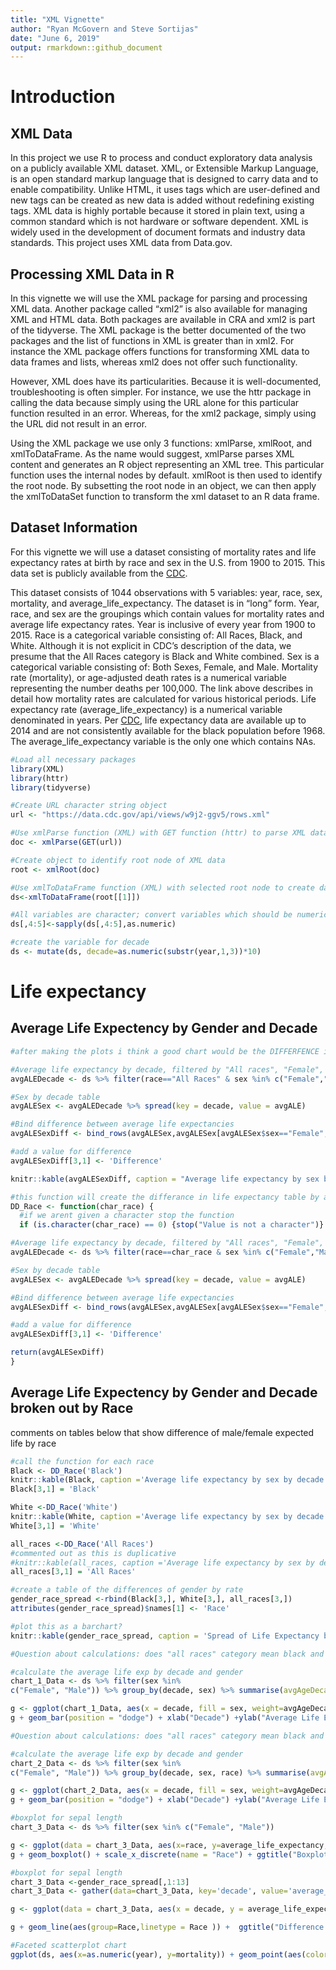 ```yaml
---
title: "XML Vignette"
author: "Ryan McGovern and Steve Sortijas"
date: "June 6, 2019"
output: rmarkdown::github_document
---
```


# Introduction

## XML Data

In this project we use R to process and conduct exploratory data analysis on a publicly available XML dataset. XML, or Extensible Markup Language, is an open standard markup language that is designed to carry data and to enable compatibility. Unlike HTML, it uses tags which are user-defined and new tags can be created as new data is added without redefining existing tags. XML data is highly portable because it stored in plain text, using a common standard which is not hardware or software dependent. XML is widely used in the development of document formats and industry data standards. This project uses XML data from Data.gov.

## Processing XML Data in R

In this vignette we will use the XML package for parsing and processing XML data. Another package called "xml2" is also available for managing XML and HTML data. Both packages are available in CRA and xml2 is part of the tidyverse. The XML package is the better documented of the two packages and the list of functions in XML is greater than in xml2. For instance the XML package offers functions for transforming XML data to data frames and lists, whereas xml2 does not offer such functionality.

However, XML does have its particularities. Because it is well-documented, troubleshooting is often simpler. For instance, we use the httr package in calling the data because simply using the URL alone for this particular function resulted in an error. Whereas, for the xml2 package, simply using the URL did not result in an error.

Using the XML package we use only 3 functions: xmlParse, xmlRoot, and xmlToDataFrame. As the name would suggest, xmlParse parses XML content and generates an R object representing an XML tree. This particular function uses the internal nodes by default. xmlRoot is then used to identify the root node. By subsetting the root node in an object, we can then apply the xmlToDataSet function to transform the xml dataset to an R data frame.

## Dataset Information

For this vignette we will use a dataset consisting of mortality rates and life expectancy rates at birth by race and sex in the U.S. from 1900 to 2015. This data set is publicly available from the [CDC](https://data.cdc.gov/NCHS/NCHS-Death-rates-and-life-expectancy-at-birth/w9j2-ggv5).  

This dataset consists of 1044 observations with 5 variables: year, race, sex, mortality, and average_life_expectancy. The dataset is in "long" form. Year, race, and sex are the groupings which contain values for mortality rates and average life expectancy rates. Year is inclusive of every year from 1900 to 2015. Race is a categorical variable consisting of: All Races, Black, and White. Although it is not explicit in CDC's description of the data, we presume that the All Races category is Black and White combined. Sex is a categorical variable consisting of: Both Sexes, Female, and Male. Mortality rate (mortality), or age-adjusted death rates is a numerical variable representing the number deaths per 100,000. The link above describes in detail how mortality rates are calculated for various historical periods. Life expectancy rate (average_life_expectancy) is a numerical variable denominated in years. Per [CDC](https://www.cdc.gov/nchs/nvss/mortality/hist293.htm.), life expectancy data are available up to 2014 and are not consistently available for the black population before 1968. The average_life_expectancy variable is the only one which contains NAs.
 

```r
#Load all necessary packages
library(XML)
library(httr)
library(tidyverse)

#Create URL character string object
url <- "https://data.cdc.gov/api/views/w9j2-ggv5/rows.xml"

#Use xmlParse function (XML) with GET function (httr) to parse XML data; n.b. not using GET function results in error message indicating content is not XML
doc <- xmlParse(GET(url))

#Create object to identify root node of XML data
root <- xmlRoot(doc)

#Use xmlToDataFrame function (XML) with selected root node to create data frame; n.b. not subsetting the root node results in an error
ds<-xmlToDataFrame(root[[1]])

#All variables are character; convert variables which should be numeric
ds[,4:5]<-sapply(ds[,4:5],as.numeric)

#create the variable for decade
ds <- mutate(ds, decade=as.numeric(substr(year,1,3))*10)
```

# Life expectancy

## Average Life Expectency by Gender and Decade 

```r
#after making the plots i think a good chart would be the DIFFERFENCE in avg life expectancy by gender and decade

#Average life expectancy by decade, filtered by "All races", "Female", and "Male"
avgALEDecade <- ds %>% filter(race=="All Races" & sex %in% c("Female","Male")) %>% group_by(sex,decade) %>% summarise(avgALE = mean(average_life_expectancy, na.rm=TRUE))

#Sex by decade table
avgALESex <- avgALEDecade %>% spread(key = decade, value = avgALE)

#Bind difference between average life expectancies
avgALESexDiff <- bind_rows(avgALESex,avgALESex[avgALESex$sex=="Female",2:13]-avgALESex[avgALESex$sex=="Male",2:13])

#add a value for difference
avgALESexDiff[3,1] <- 'Difference'

knitr::kable(avgALESexDiff, caption = "Average life expectancy by sex by decade")

```

```r
#this function will create the differance in life expectancy table by a supplied race
DD_Race <- function(char_race) {
  #if we arent given a character stop the function
  if (is.character(char_race) == 0) {stop("Value is not a character")}

#Average life expectancy by decade, filtered by "All races", "Female", and "Male"
avgALEDecade <- ds %>% filter(race==char_race & sex %in% c("Female","Male")) %>% group_by(sex,decade) %>% summarise(avgALE = mean(average_life_expectancy, na.rm=TRUE))

#Sex by decade table
avgALESex <- avgALEDecade %>% spread(key = decade, value = avgALE)

#Bind difference between average life expectancies
avgALESexDiff <- bind_rows(avgALESex,avgALESex[avgALESex$sex=="Female",2:13]-avgALESex[avgALESex$sex=="Male",2:13])

#add a value for difference
avgALESexDiff[3,1] <- 'Difference'

return(avgALESexDiff)
}
```

## Average Life Expectency by Gender and Decade broken out by Race

comments on tables below that show difference of male/female expected life by race

```r
#call the function for each race 
Black <- DD_Race('Black')
knitr::kable(Black, caption ='Average life expectancy by sex by decade: Black')
Black[3,1] = 'Black'

White <-DD_Race('White')
knitr::kable(White, caption ='Average life expectancy by sex by decade: White')
White[3,1] = 'White'

all_races <-DD_Race('All Races')
#commented out as this is duplicative
#knitr::kable(all_races, caption ='Average life expectancy by sex by decade: All Races')
all_races[3,1] = 'All Races'

#create a table of the differences of gender by rate
gender_race_spread <-rbind(Black[3,], White[3,], all_races[3,])
attributes(gender_race_spread)$names[1] <- 'Race'

#plot this as a barchart?
knitr::kable(gender_race_spread, caption = 'Spread of Life Expectancy by Race')

```


```r
#Question about calculations: does "all races" category mean black and white combined? If so, then should we just use the "all races" data for the 2 graphs below where race is not part of the visualization?

#calculate the average life exp by decade and gender
chart_1_Data <- ds %>% filter(sex %in% 
c("Female", "Male")) %>% group_by(decade, sex) %>% summarise(avgAgeDecade = mean(average_life_expectancy, na.rm = TRUE))

g <- ggplot(chart_1_Data, aes(x = decade, fill = sex, weight=avgAgeDecade))
g + geom_bar(position = "dodge") + xlab("Decade") +ylab("Average Life Expectancy")+scale_fill_discrete(name = "Gender") + ggtitle("Average Life Expectancy by Decade")

```

```r
#Question about calculations: does "all races" category mean black and white combined? If so, then should we just use the "all races" data for the 2 graphs below where race is not part of the visualization?

#calculate the average life exp by decade and gender
chart_2_Data <- ds %>% filter(sex %in% 
c("Female", "Male")) %>% group_by(decade, sex, race) %>% summarise(avgAgeDecade = mean(average_life_expectancy, na.rm = TRUE))

g <- ggplot(chart_2_Data, aes(x = decade, fill = sex, weight=avgAgeDecade))
g + geom_bar(position = "dodge") + xlab("Decade") +ylab("Average Life Expectancy")+scale_fill_discrete(name = "Gender") + ggtitle("Average Life Expectancy by Decade and Race") + facet_grid(~race)

```


```r
#boxplot for sepal length
chart_3_Data <- ds %>% filter(sex %in% c("Female", "Male"))

g <- ggplot(data = chart_3_Data, aes(x=race, y=average_life_expectancy, fill=sex))
g + geom_boxplot() + scale_x_discrete(name = "Race") + ggtitle("Boxplot of Average Life Expectancy by Race and Gender") + ylab("Average Life Expectancy") + labs(fill = "Gender")
```

```r
#boxplot for sepal length
chart_3_Data <-gender_race_spread[,1:13]
chart_3_Data <- gather(data=chart_3_Data, key='decade', value='average_life_expectancy', '1900':'2010')

g <- ggplot(data = chart_3_Data, aes(x = decade, y = average_life_expectancy))

g + geom_line(aes(group=Race,linetype = Race )) +  ggtitle("Difference in Average Life Expectency of Genders by Race") + ylab("Difference in Average Life Expectancy between Genders") + xlab("Decade")

```

```r

#Faceted scatterplot chart
ggplot(ds, aes(x=as.numeric(year), y=mortality)) + geom_point(aes(color=race)) + facet_grid(~sex) + labs(x="Decade", y="Mortality Rate (deaths per 100,000)", color="", title="Mortality Rates by Sex and Race, 1900-2015")

```

